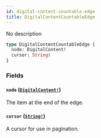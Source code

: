```yaml
---
id: digital-content-countable-edge
title: DigitalContentCountableEdge
---
```


No description

```graphql
type DigitalContentCountableEdge {
  node: DigitalContent!
  cursor: String!
}
```

### Fields

#### `node` ([`DigitalContent!`](/developer/api-reference/objects/digital-content))

The item at the end of the edge.

#### `cursor` ([`String!`](/developer/api-reference/scalars/string))

A cursor for use in pagination.
